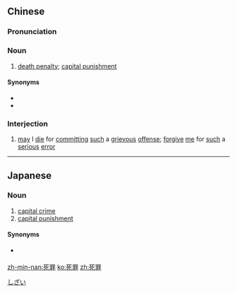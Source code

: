 ==Chinese==
{{zh-forms}}

===Pronunciation===
{{zh-pron
|m=sǐzuì
|c=sei2 zeoi6
|h=pfs=sí-chhui
|mn=qz:sí-chǒe/tw,xm,zz:sí-chōe
|cat=n,intj
}}

===Noun===
{{zh-noun}}

# [[death penalty]]; [[capital punishment]]

====Synonyms====
* {{zh-l|極刑}}
* {{zh-l|死刑}}

===Interjection===
{{zh-interj}}

# {{lb|zh|archaic}} [[may]] I [[die]] for [[committing]] [[such]] a [[grievous]] [[offense]]; [[forgive]] [[me]] for [[such]] a [[serious]] [[error]]

----

==Japanese==
{{ja-kanjitab|し|ざい|yomi=o}}

===Noun===
{{ja-noun|しざい}}

# [[capital crime]]
# [[capital punishment]]

[[Category:ja:Death|しざい]]

====Synonyms====
* {{sense|capital punishment}} {{ja-r|死刑|しけい}}

[[zh-min-nan:死罪]]
[[ko:死罪]]
[[zh:死罪]]